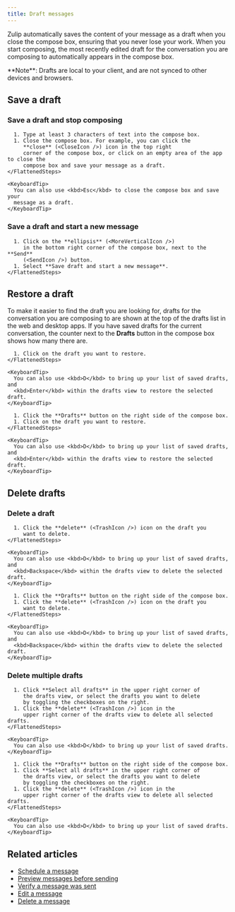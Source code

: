 ```yaml
---
title: Draft messages
---
```





Zulip automatically saves the content of your message as a draft when you close
the compose box, ensuring that you never lose your work. When you start
composing, the most recently edited draft for the conversation you are composing
to automatically appears in the compose box.

<ZulipNote>
  **Note**: Drafts are local to your client, and are not synced to
  other devices and browsers.
</ZulipNote>

## Save a draft

### Save a draft and stop composing

<Tabs>
  <TabItem label="Desktop/Web">
    <FlattenedSteps>
      <StartComposing />

      1. Type at least 3 characters of text into the compose box.
      1. Close the compose box. For example, you can click the
         **close** (<CloseIcon />) icon in the top right
         corner of the compose box, or click on an empty area of the app to close the
         compose box and save your message as a draft.
    </FlattenedSteps>

    <KeyboardTip>
      You can also use <kbd>Esc</kbd> to close the compose box and save your
      message as a draft.
    </KeyboardTip>
  </TabItem>
</Tabs>

### Save a draft and start a new message

<Tabs>
  <TabItem label="Desktop/Web">
    <FlattenedSteps>
      <StartComposing />

      1. Click on the **ellipsis** (<MoreVerticalIcon />)
         in the bottom right corner of the compose box, next to the **Send**
         (<SendIcon />) button.
      1. Select **Save draft and start a new message**.
    </FlattenedSteps>
  </TabItem>
</Tabs>

## Restore a draft

To make it easier to find the draft you are looking for, drafts for the
conversation you are composing to are shown at the top of the drafts list in the
web and desktop apps. If you have saved drafts for the current conversation, the
counter next to the **Drafts** button in the compose box shows how many there are.

<Tabs>
  <TabItem label="Via left sidebar">
    <FlattenedSteps>
      <GoToDraftMessages />

      1. Click on the draft you want to restore.
    </FlattenedSteps>

    <KeyboardTip>
      You can also use <kbd>D</kbd> to bring up your list of saved drafts, and
      <kbd>Enter</kbd> within the drafts view to restore the selected draft.
    </KeyboardTip>
  </TabItem>

  <TabItem label="Via compose box button">
    <FlattenedSteps>
      <StartComposing />

      1. Click the **Drafts** button on the right side of the compose box.
      1. Click on the draft you want to restore.
    </FlattenedSteps>

    <KeyboardTip>
      You can also use <kbd>D</kbd> to bring up your list of saved drafts, and
      <kbd>Enter</kbd> within the drafts view to restore the selected draft.
    </KeyboardTip>
  </TabItem>
</Tabs>

## Delete drafts

### Delete a draft

<Tabs>
  <TabItem label="Via left sidebar">
    <FlattenedSteps>
      <GoToDraftMessages />

      1. Click the **delete** (<TrashIcon />) icon on the draft you
         want to delete.
    </FlattenedSteps>

    <KeyboardTip>
      You can also use <kbd>D</kbd> to bring up your list of saved drafts, and
      <kbd>Backspace</kbd> within the drafts view to delete the selected draft.
    </KeyboardTip>
  </TabItem>

  <TabItem label="Via compose box button">
    <FlattenedSteps>
      <StartComposing />

      1. Click the **Drafts** button on the right side of the compose box.
      1. Click the **delete** (<TrashIcon />) icon on the draft you
         want to delete.
    </FlattenedSteps>

    <KeyboardTip>
      You can also use <kbd>D</kbd> to bring up your list of saved drafts, and
      <kbd>Backspace</kbd> within the drafts view to delete the selected draft.
    </KeyboardTip>
  </TabItem>
</Tabs>

### Delete multiple drafts

<Tabs>
  <TabItem label="Via left sidebar">
    <FlattenedSteps>
      <GoToDraftMessages />

      1. Click **Select all drafts** in the upper right corner of
         the drafts view, or select the drafts you want to delete
         by toggling the checkboxes on the right.
      1. Click the **delete** (<TrashIcon />) icon in the
         upper right corner of the drafts view to delete all selected drafts.
    </FlattenedSteps>

    <KeyboardTip>
      You can also use <kbd>D</kbd> to bring up your list of saved drafts.
    </KeyboardTip>
  </TabItem>

  <TabItem label="Via compose box button">
    <FlattenedSteps>
      <StartComposing />

      1. Click the **Drafts** button on the right side of the compose box.
      1. Click **Select all drafts** in the upper right corner of
         the drafts view, or select the drafts you want to delete
         by toggling the checkboxes on the right.
      1. Click the **delete** (<TrashIcon />) icon in the
         upper right corner of the drafts view to delete all selected drafts.
    </FlattenedSteps>

    <KeyboardTip>
      You can also use <kbd>D</kbd> to bring up your list of saved drafts.
    </KeyboardTip>
  </TabItem>
</Tabs>

## Related articles

* [Schedule a message](/help/schedule-a-message)
* [Preview messages before sending](/help/preview-your-message-before-sending)
* [Verify a message was sent](/help/verify-your-message-was-successfully-sent)
* [Edit a message](/help/edit-a-message)
* [Delete a message](/help/delete-a-message)
